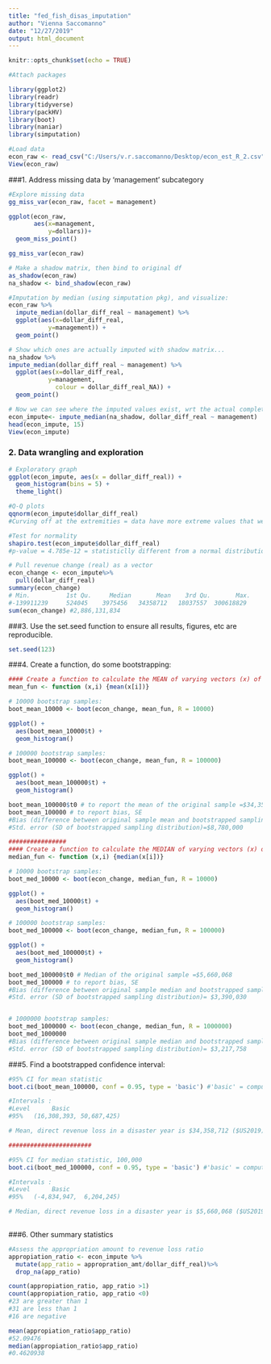 ```yaml
---
title: "fed_fish_disas_imputation"
author: "Vienna Saccomanno"
date: "12/27/2019"
output: html_document
---
```


```r
knitr::opts_chunk$set(echo = TRUE)
```


```r
#Attach packages

library(ggplot2)
library(readr)
library(tidyverse)
library(packHV)
library(boot)
library(naniar)
library(simputation)

```


```r
#Load data
econ_raw <- read_csv("C:/Users/v.r.saccomanno/Desktop/econ_est_R_2.csv")
View(econ_raw)

```


###1. Address missing data by 'management' subcategory
```r
#Explore missing data
gg_miss_var(econ_raw, facet = management) 

ggplot(econ_raw,
       aes(x=management,
           y=dollars))+
  geom_miss_point()

gg_miss_var(econ_raw)

# Make a shadow matrix, then bind to original df
as_shadow(econ_raw)
na_shadow <- bind_shadow(econ_raw)

#Imputation by median (using simputation pkg), and visualize: 
econ_raw %>%
  impute_median(dollar_diff_real ~ management) %>%
  ggplot(aes(x=dollar_diff_real,
           y=management)) + 
  geom_point()

# Show which ones are actually imputed with shadow matrix...
na_shadow %>%
impute_median(dollar_diff_real ~ management) %>%
  ggplot(aes(x=dollar_diff_real,
           y=management,
             colour = dollar_diff_real_NA)) + 
  geom_point()

# Now we can see where the imputed values exist, wrt the actual complete cases.  
econ_impute<- impute_median(na_shadow, dollar_diff_real ~ management)
head(econ_impute, 15)
View(econ_impute)

```

### 2. Data wrangling and exploration
```r
# Exploratory graph
ggplot(econ_impute, aes(x = dollar_diff_real)) +
  geom_histogram(bins = 5) +
  theme_light()

#Q-Q plots
qqnorm(econ_impute$dollar_diff_real)
#Curving off at the extremities = data have more extreme values that we'd expect if they truly came from a normal distribution

#Test for normality
shapiro.test(econ_impute$dollar_diff_real)
#p-value = 4.785e-12 = statisticlly different from a normal distribution

# Pull revenue change (real) as a vector
econ_change <- econ_impute%>% 
  pull(dollar_diff_real)
summary(econ_change)
# Min.          1st Qu.     Median       Mean    3rd Qu.       Max. 
#-139911239     524045    3975456   34358712   18037557  300618829 
sum(econ_change) #2,886,131,834
```

###3. Use the set.seed function to ensure all results, figures, etc are reproducible.
```r
set.seed(123)
```


###4. Create a function, do some bootstrapping:

```r
#### Create a function to calculate the MEAN of varying vectors (x) of index (i)
mean_fun <- function (x,i) {mean(x[i])}

# 10000 bootstrap samples: 
boot_mean_10000 <- boot(econ_change, mean_fun, R = 10000)

ggplot() +
  aes(boot_mean_10000$t) + 
  geom_histogram()

# 100000 bootstrap samples:
boot_mean_100000 <- boot(econ_change, mean_fun, R = 100000)

ggplot() +
  aes(boot_mean_100000$t) +
  geom_histogram()

boot_mean_100000$t0 # to report the mean of the original sample =$34,358,712
boot_mean_100000 # to report bias, SE
#Bias (difference between original sample mean and bootstrapped sampling mean)=-17,237.63
#Std. error (SD of bootstrapped sampling distribution)=$8,780,000

################
#### Create a function to calculate the MEDIAN of varying vectors (x) of index (i)
median_fun <- function (x,i) {median(x[i])}

# 10000 bootstrap samples: 
boot_med_10000 <- boot(econ_change, median_fun, R = 10000)

ggplot() +
  aes(boot_med_10000$t) + 
  geom_histogram()

# 100000 bootstrap samples:
boot_med_100000 <- boot(econ_change, median_fun, R = 100000)

ggplot() +
  aes(boot_med_100000$t) +
  geom_histogram()

boot_med_100000$t0 # Median of the original sample =$5,660,068
boot_med_100000 # to report bias, SE
#Bias (difference between original sample median and bootstrapped sampling median)=$1,225,099
#Std. error (SD of bootstrapped sampling distribution)= $3,390,030


# 1000000 bootstrap samples:
boot_med_1000000 <- boot(econ_change, median_fun, R = 1000000)
boot_med_1000000 
#Bias (difference between original sample median and bootstrapped sampling median)=$549,040.1
#Std. error (SD of bootstrapped sampling distribution)= $3,217,758

```


###5. Find a bootstrapped confidence interval:

```r
#95% CI for mean statistic
boot.ci(boot_mean_100000, conf = 0.95, type = 'basic') #'basic' = compute differences between each bootstrap replication and t0 and use percentiles of their distribution. 

#Intervals : 
#Level      Basic         
#95%   (16,308,393, 50,687,425)  

# Mean, direct revenue loss in a disaster year is $34,358,712 ($US2019) (n=76), with a boot strapped 95% confidence interval of [$17,704,773, $55,547,146] (n= 100,000 bootstrap samples).

#######################

#95% CI for median statistic, 100,000
boot.ci(boot_med_100000, conf = 0.95, type = 'basic') #'basic' = compute differences between each bootstrap replication and t0 and use percentiles of their distribution. 

#Intervals : 
#Level      Basic         
#95%   (-4,834,947,  6,204,245) 

# Median, direct revenue loss in a disaster year is $5,660,068 ($US2019) (n=72), with a boot strapped 95% confidence interval of [-$2,157,907,  $9,633,001] (n= 100,000 bootstrap samples).
  
```


###6. Other summary statistics

```r
#Assess the appropriation amount to revenue loss ratio
appropiation_ratio <- econ_impute %>%
  mutate(app_ratio = appropration_amt/dollar_diff_real)%>%
  drop_na(app_ratio)

count(appropiation_ratio, app_ratio >1)
count(appropiation_ratio, app_ratio <0)
#23 are greater than 1
#31 are less than 1
#16 are negative

mean(appropiation_ratio$app_ratio)
#52.09476
median(appropiation_ratio$app_ratio)
#0.4620938

```

